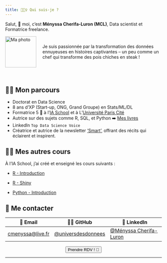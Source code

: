 ```yaml
---
title: 🙋🏻‍♀️ Qui suis-je ?
---
```

Salut, 👋 moi, c'est **Ményssa Cherifa-Luron (MCL)**, Data scientist et Formatrice freelance.

<div style="display: flex; align-items: center;">
  <img src="images/Linkedin MCL.png" alt="Ma photo" style="width: 100px; margin-right: 20px;">
  <p>Je suis passionnée par la transformation des données ennuyeuses en histoires captivantes – un peu comme un chef qui transforme des pois chiches en steak !</p>
</div>

<br>

## 👩‍💻 Mon parcours
- Doctorat en Data Science
- 8 ans d'XP (Start-up, ONG, Grand Groupe) en Stats/ML/DL 
- Formatrice 5 🌟 à l'[IA School](https://www.intelligence-artificielle-school.com/?gad_source=1&gclid=CjwKCAiA_aGuBhACEiwAly57Mb4r76ce4ltU5l6_uI_juVjOtmW4LvzS2X8xjInfn5bxq5NJFDpH6BoC4MoQAvD_BwE) et à L'[Université Paris Cité](https://u-paris.fr/)
- Autrice sur des sujets comme R, SQL, et Python ➡️ [Mes livres](https://www.amazon.fr/s?i=stripbooks&rh=p_27%3AMenyssa+Cherifa-Luron&s=relevancerank&text=Menyssa+Cherifa-Luron&linkCode=ll2&tag=mcherifa21-21&linkId=bd1b178e56ff3df3999515f7d7414119&language=fr_FR&ref_=as_li_ss_tl)
- LinkedIn `Top Data Science Voice`
- Créatrice et autrice de la newsletter ['Smart'](https://www.linkedin.com/newsletters/7100158974640967680/), offrant des récits qui éclairent et inspirent.

## 👩‍🏫 Mes autres cours 

À l'IA School, j'ai créé et enseigné les cours suivants :

- [R - Introduction](https://universdesdonnees.github.io/R-Introduction/cours/Cours.html)

- [R - Shiny](https://universdesdonnees.github.io/R-Shiny/cours/cours.html)

- [Python - Introduction](https://github.com/universdesdonnees/Python-Introduction)

## 💬 Me contacter

| 📩 Email | 👩‍💻 GitHub | 💼 LinkedIn |
|----------|------------|-------------|
| [cmenyssa@live.fr](mailto:cmenyssa@live.fr) | [@universdesdonnees](https://github.com/universdesdonnees) | [@Ményssa Cherifa-Luron](https://www.linkedin.com/in/menyssacherifaluron/) |

```{=html}
<div style="text-align: center">
  <a href="https://cal.com/menyssa.cherifa-luron/1h">
    <button class="button-61"> Prendre RDV ! 🚀</button>
  </a>
</div>
```
-----------------
